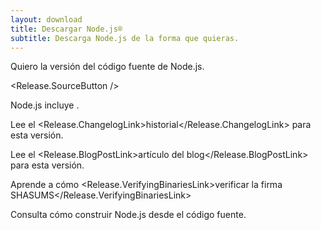 ```yaml
---
layout: download
title: Descargar Node.js®
subtitle: Descarga Node.js de la forma que quieras.
---
```


<section>
Quiero la versión <Release.VersionDropdown /> del código fuente de Node.js.

<Release.SourceButton />
</section>

<section>
Node.js incluye <Release.NpmLink />.

Lee el <Release.ChangelogLink>historial</Release.ChangelogLink> para esta versión.

Lee el <Release.BlogPostLink>artículo del blog</Release.BlogPostLink> para esta versión.

Aprende a cómo <Release.VerifyingBinariesLink>verificar la firma SHASUMS</Release.VerifyingBinariesLink>

Consulta cómo <LinkWithArrow href="https://github.com/nodejs/node/blob/main/BUILDING.md#building-nodejs-on-supported-platforms">construir Node.js</LinkWithArrow> desde el código fuente.
</section>
